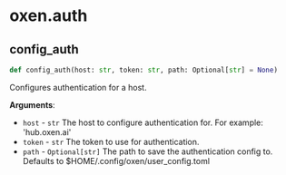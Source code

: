 <a id="oxen.auth"></a>

# oxen.auth

<a id="oxen.auth.config_auth"></a>

## config\_auth

```python
def config_auth(host: str, token: str, path: Optional[str] = None)
```

Configures authentication for a host.

**Arguments**:

- `host` - `str`
  The host to configure authentication for. For example: 'hub.oxen.ai'
- `token` - `str`
  The token to use for authentication.
- `path` - `Optional[str]`
  The path to save the authentication config to.
  Defaults to $HOME/.config/oxen/user_config.toml

